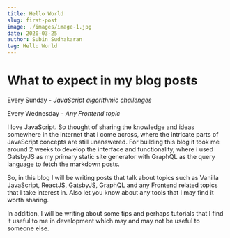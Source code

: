 ```yaml
---
title: Hello World
slug: first-post
image: ./images/image-1.jpg
date: 2020-03-25
author: Subin Sudhakaran
tag: Hello World
---
```


# What to expect in my blog posts

<div style={{ marginBottom: '1rem', padding: '20px', backgroundColor: '#D2F1E4'}}>

Every Sunday - _JavaScript algorithmic challenges_

Every Wednesday - _Any Frontend topic_

</div>

I love JavaScript. So thought of sharing the knowledge and ideas somewhere in the internet that i come across, where the intricate parts of JavaScript concepts are still unanswered. For building this blog it took me around 2 weeks to develop the interface and functionality, where i used GatsbyJS as my primary static site generator with GraphQL as the query language to fetch the markdown posts.

So, in this blog I will be writing posts that talk about topics such as Vanilla JavaScript, ReactJS, GatsbyJS, GraphQL and any Frontend related topics that I take interest in. Also let you know about any tools that I may find it worth sharing.

In addition, I will be writing about some tips and perhaps tutorials that I find it useful to me in development which may and may not be useful to someone else.
